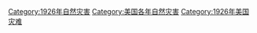 [[Category:1926年自然灾害|Category:1926年自然灾害]]
[[Category:美国各年自然灾害|Category:美国各年自然灾害]]
[[Category:1926年美国灾难|Category:1926年美国灾难]]